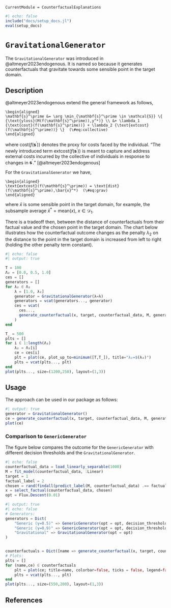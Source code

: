 ```@meta
CurrentModule = CounterfactualExplanations 
```

```julia
#| echo: false
include("docs/setup_docs.jl")
eval(setup_docs)
```

# `GravitationalGenerator`

The `GravitationalGenerator` was introduced in @altmeyer2023endogenous. It is named so because it generates counterfactuals that gravitate towards some sensible point in the target domain.

## Description

@altmeyer2023endogenous extend the general framework as follows,

```math
\begin{aligned}
\mathbf{s}^\prime &= \arg \min_{\mathbf{s}^\prime \in \mathcal{S}} \{ {\text{yloss}(M(f(\mathbf{s}^\prime)),y^*)} \\ &+ \lambda_1 {\text{cost}(f(\mathbf{s}^\prime))} + \lambda_2 {\text{extcost}(f(\mathbf{s}^\prime))} \}  (\#eq:collective)
\end{aligned} 
```

where $\text{cost}(f(\mathbf{s}^\prime))$ denotes the proxy for costs faced by the individual. "The newly introduced term $\text{extcost}(f(\mathbf{s}^\prime))$ is meant to capture and address external costs incurred by the collective of individuals in response to changes in $\mathbf{s}^\prime$." [@altmeyer2023endogenous]

For the `GravitationalGenerator` we have,

```math
\begin{aligned}
\text{extcost}(f(\mathbf{s}^\prime)) = \text{dist}(f(\mathbf{s}^\prime),\bar{x}^*)  (\#eq:grav)
\end{aligned}
```

where $\bar{x}$ is some sensible point in the target domain, for example, the subsample average $\bar{x}^*=\text{mean}(x)$, $x \in \mathcal{D}_1$. 

There is a tradeoff then, between the distance of counterfactuals from their factual value and the chosen point in the target domain. The chart below illustrates how the counterfactual outcome changes as the penalty $\lambda_2$ on the distance to the point in the target domain is increased from left to right (holding the other penalty term constant).

```julia
#| echo: false
#| output: true

T = 100
Λ₂ = [0.0, 0.5, 1.0]
ces = []
generators = []
for λ₂ ∈ Λ₂  
    λ = [1.0, λ₂]
    generator = GravitationalGenerator(λ=λ)
    generators = vcat(generators..., generator)
    ces = vcat(
      ces...,
      generate_counterfactual(x, target, counterfactual_data, M, generator; T=T)
    )
end

T_ = 500
plts = []
for i ∈ 1:length(Λ₂)
    λ₂ = Λ₂[i]
    ce = ces[i]  
    plt = plot(ce, plot_up_to=minimum([T,T_]), title="λ₂=$(λ₂)")
    plts = vcat(plts..., plt)
end
plot(plts..., size=(1200,250), layout=(1,3))
```

## Usage 

The approach can be used in our package as follows:

```julia
#| output: true
generator = GravitationalGenerator()
ce = generate_counterfactual(x, target, counterfactual_data, M, generator)
plot(ce)
```

### Comparison to `GenericGenerator`

The figure below compares the outcome for the `GenericGenerator` with different decision thresholds and the `GravitationalGenerator`. 

```julia
#| echo: false
counterfactual_data = load_linearly_separable(1000)
M = fit_model(counterfactual_data, :Linear)
target = 1
factual_label = 2
chosen = rand(findall(predict_label(M, counterfactual_data) .== factual_label))
x = select_factual(counterfactual_data, chosen)
opt = Flux.Descent(0.01)
```

```julia
#| output: true
#| echo: false
# Generators:
generators = Dict(
    "Generic (γ=0.5)" => GenericGenerator(opt = opt, decision_threshold=0.5),
    "Generic (γ=0.9)" => GenericGenerator(opt = opt, decision_threshold=0.9),
    "Gravitational" => GravitationalGenerator(opt = opt)
)


counterfactuals = Dict([name => generate_counterfactual(x, target, counterfactual_data, M, gen;) for (name, gen) in generators])
# Plots:
plts = []
for (name,ce) ∈ counterfactuals
    plt = plot(ce; title=name, colorbar=false, ticks = false, legend=false, zoom=0)
    plts = vcat(plts..., plt)
end
plot(plts..., size=(550,200), layout=(1,3))
```

## References